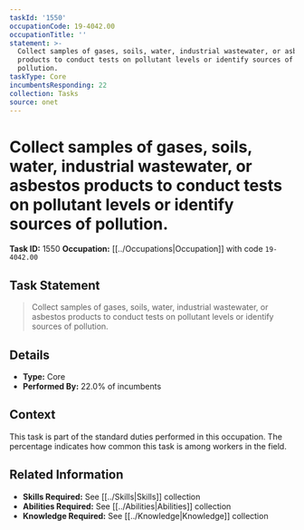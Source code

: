 ```yaml
---
taskId: '1550'
occupationCode: 19-4042.00
occupationTitle: ''
statement: >-
  Collect samples of gases, soils, water, industrial wastewater, or asbestos
  products to conduct tests on pollutant levels or identify sources of
  pollution.
taskType: Core
incumbentsResponding: 22
collection: Tasks
source: onet
---
```

# Collect samples of gases, soils, water, industrial wastewater, or asbestos products to conduct tests on pollutant levels or identify sources of pollution.

**Task ID:** 1550
**Occupation:** [[../Occupations|Occupation]] with code `19-4042.00`

## Task Statement

> Collect samples of gases, soils, water, industrial wastewater, or asbestos products to conduct tests on pollutant levels or identify sources of pollution.

## Details

- **Type:** Core
- **Performed By:** 22.0% of incumbents

## Context

This task is part of the standard duties performed in this occupation. The percentage indicates how common this task is among workers in the field.

## Related Information

- **Skills Required:** See [[../Skills|Skills]] collection
- **Abilities Required:** See [[../Abilities|Abilities]] collection
- **Knowledge Required:** See [[../Knowledge|Knowledge]] collection
